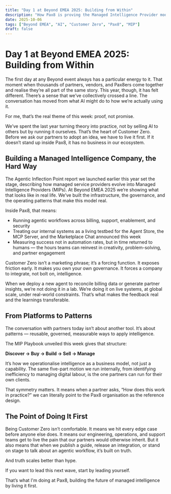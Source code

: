 ```yaml
---
title: "Day 1 at Beyond EMEA 2025: Building from Within"
description: "How Pax8 is proving the Managed Intelligence Provider model by living it first through Customer Zero."
date: 2025-10-06
tags: ["Beyond EMEA", "AI", "Customer Zero", "Pax8", "MIP"]
draft: false
---
```


# Day 1 at Beyond EMEA 2025: Building from Within

The first day at any Beyond event always has a particular energy to it. That moment when thousands of partners, vendors, and Pax8ers come together and realise they’re all part of the same story. This year, though, it has felt different. There’s a sense that we’ve collectively crossed a line. The conversation has moved from what AI might do to how we’re actually using it.

For me, that’s the real theme of this week: proof, not promise.

We’ve spent the last year turning theory into practice, not by selling AI to others but by running it ourselves. That’s the heart of Customer Zero. Before we ask our partners to adopt an idea, we have to live it first. If it doesn’t stand up inside Pax8, it has no business in our ecosystem.

## Building a Managed Intelligence Company, the Hard Way

The Agentic Inflection Point report we launched earlier this year set the stage, describing how managed service providers evolve into Managed Intelligence Providers (MIPs). At Beyond EMEA 2025 we’re showing what that looks like in real life. We’ve built the infrastructure, the governance, and the operating patterns that make this model real.

Inside Pax8, that means:
- Running agentic workflows across billing, support, enablement, and security  
- Treating our internal systems as a living testbed for the Agent Store, the MCP Server, and the Marketplace Chat announced this week  
- Measuring success not in automation rates, but in time returned to humans — the hours teams can reinvest in creativity, problem-solving, and partner engagement  

Customer Zero isn’t a marketing phrase; it’s a forcing function. It exposes friction early. It makes you own your own governance. It forces a company to integrate, not bolt on, intelligence.

When we deploy a new agent to reconcile billing data or generate partner insights, we’re not doing it in a lab. We’re doing it on live systems, at global scale, under real-world constraints. That’s what makes the feedback real and the learnings transferable.

## From Platforms to Patterns

The conversation with partners today isn’t about another tool. It’s about patterns — reusable, governed, measurable ways to apply intelligence.

The MIP Playbook unveiled this week gives that structure:

**Discover → Buy → Build → Sell → Manage**

It’s how we operationalise intelligence as a business model, not just a capability. The same five-part motion we run internally, from identifying inefficiency to managing digital labour, is the one partners can run for their own clients.

That symmetry matters. It means when a partner asks, “How does this work in practice?” we can literally point to the Pax8 organisation as the reference design.

## The Point of Doing It First

Being Customer Zero isn’t comfortable. It means we hit every edge case before anyone else does. It means our engineering, operations, and support teams get to live the pain that our partners would otherwise inherit. But it also means that when we publish a guide, release an integration, or stand on stage to talk about an agentic workflow, it’s built on truth.

And truth scales better than hype.

If you want to lead this next wave, start by leading yourself.

That’s what I'm doing at Pax8, building the future of managed intelligence by living it first.
